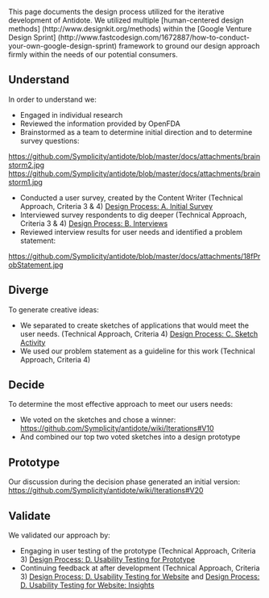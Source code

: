 This page documents the design process utilized for the iterative development of Antidote.  We utilized multiple [human-centered design methods] (http://www.designkit.org/methods) within the [Google Venture Design Sprint] (http://www.fastcodesign.com/1672887/how-to-conduct-your-own-google-design-sprint) framework to ground our design approach firmly within the needs of our potential consumers. 

==Understand==
In order to understand we: 
*Engaged in individual research
*Reviewed the information provided by OpenFDA
*Brainstormed as a team to determine initial direction and to determine survey questions:
[[https://github.com/Symplicity/antidote/blob/master/docs/attachments/brainstorm2.jpg]]
[[https://github.com/Symplicity/antidote/blob/master/docs/attachments/brainstorm1.jpg]]
*Conducted a user survey, created by the Content Writer (Technical Approach, Criteria 3 & 4) [[Design Process: A. Initial Survey]]
*Interviewed survey respondents to dig deeper (Technical Approach, Criteria 3 & 4) [[Design Process: B. Interviews]]
*Reviewed interview results for user needs and identified a problem statement:
[[https://github.com/Symplicity/antidote/blob/master/docs/attachments/18fProbStatement.jpg]]

==Diverge==
To generate creative ideas:
*We separated to create sketches of applications that would meet the user needs. (Technical Approach, Criteria 4) [[Design Process: C. Sketch Activity]]
*We used our problem statement as a guideline for this work (Technical Approach, Criteria 4) 

==Decide==
To determine the most effective approach to meet our users needs:
*We voted on the sketches and chose a winner: https://github.com/Symplicity/antidote/wiki/Iterations#V10
*And combined our top two voted sketches into a design prototype 

==Prototype==
Our discussion during the decision phase generated an initial version: https://github.com/Symplicity/antidote/wiki/Iterations#V20

==Validate==
We validated our approach by:
*Engaging in user testing of the prototype (Technical Approach, Criteria 3) [[Design Process: D. Usability Testing for Prototype]]
*Continuing feedback at after development (Technical Approach, Criteria 3) [[Design Process: D. Usability Testing for Website]] and [[Design Process: D. Usability Testing for Website: Insights]]

